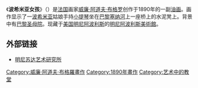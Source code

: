 {{Painting
| image_file=William-Adolphe Bouguereau (1825-1905) - The Bohemian (1890).jpg
| title= 波希米亚女孩
| artist=[[威廉·阿道夫·布格罗|威廉·阿道夫·布格罗]]
| year=1890年
| type=[[油画|油画]]
| height=149.9
| width=106.7
| city=[[明尼阿波利斯|明尼阿波利斯]]
| museum=[[明尼阿波利斯美術館|明尼阿波利斯美術館]]}}
《'''波希米亚女孩'''》（{{lang-fr|''Bohémienne''}}）是[[法国|法国]]画家[[威廉·阿道夫·布格罗|威廉·阿道夫·布格罗]]创作于1890年的一副[[油画|油画]]。画作显示了一[[波希米亚|波希米亚]]姑娘手持[[小提琴|小提琴]]坐在[[巴黎|巴黎]][[塞纳河|塞纳河]]上一座桥上的水泥凳上。背景中有[[巴黎圣母院|巴黎圣母院]]。现藏于[[美国|美国]][[明尼阿波利斯|明尼阿波利斯]]的[[明尼阿波利斯美術館|明尼阿波利斯美術館]]。

== 外部链接 ==
* [https://web.archive.org/web/20120207125643/http://www.artsmia.org/ 明尼苏达艺术研究所]

{{paint-stub}}
[[Category:威廉·阿道夫·布格羅畫作|Category:威廉·阿道夫·布格羅畫作]]
[[Category:1890年畫作|Category:1890年畫作]]
[[Category:艺术中的教堂|Category:艺术中的教堂]]